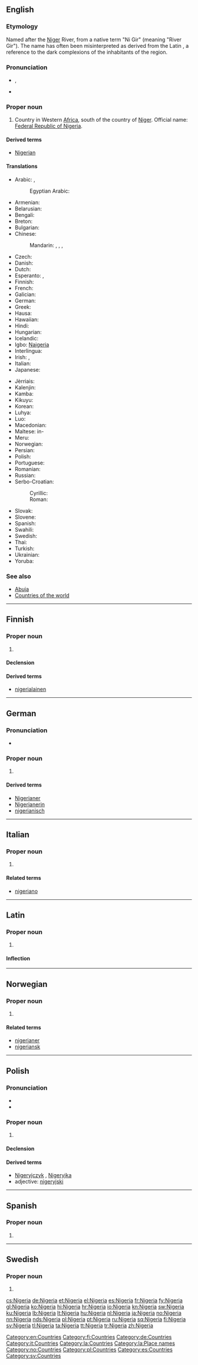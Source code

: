{{also|Nigéria|Nígería|Niger}}
==English==
{{wikipedia}}
{{wikipedia|lang=simple|sc=Latn}}

===Etymology===
Named after the [[Niger]] River, from a native term "Ni Gir" (meaning "River Gir"). The name has often been misinterpreted as derived from the Latin {{term|niger|lang=la||black}}, a reference to the dark complexions of the inhabitants of the region.

===Pronunciation===
* {{a|UK}} {{IPA|/naɪˈdʒɪə(ɹ).i.ə/}}, {{X-SAMPA|/naI"dZI@(r).i.@/}}
* {{audio|En-us-Nigeria.ogg|Audio}}

===Proper noun===
{{en-proper noun}}

# Country in Western [[Africa]], south of the country of [[Niger]]. Official name: [[Federal Republic of Nigeria]].

====Derived terms====
* [[Nigerian]]

====Translations====
{{trans-top| in Western Africa}}
* Arabic: {{t|ar|نيجيريا|f|tr=nijiiriya}}, {{t|ar|نايجيريا|f|tr=nayjiiriya}}
*: Egyptian Arabic: {{t|arz|نايجيريا|sc=Arab}}
* Armenian: {{t|hy|Նիգերիա|tr=Nigeria}}
* Belarusian: {{t|be|Нігерыя|f|tr=Nihéryja}}
* Bengali: {{t|bn|নাইজেরিয়া|tr=nāijēriẏā}}
* Breton: {{t|br|Nigeria}}
* Bulgarian: {{t|bg|Нигерия|f|tr=Nigérija}}
* Chinese:
*: Mandarin: {{t+|cmn|尼日利亞|sc=Hani}}, {{t|cmn|尼日利亚|tr=Nírìlìyà|sc=Hani}}, {{t|cmn|奈及利亞|sc=Hani}}, {{t|cmn|奈及利亚|tr=Nàijílìyà|sc=Hani}} {{qualifier|Taiwan}}
* Czech: {{t+|cs|Nigérie|f}}
* Danish: {{t|da|Nigeria}}
* Dutch: {{t+|nl|Nigeria}}
* Esperanto: {{t|eo|Nigerio}}, {{t|eo|Niĝerio}}
* Finnish: {{t+|fi|Nigeria}}
* French: {{t+|fr|Nigeria|m}}
* Galician: {{t+|gl|Nixeria|f}}
* German: {{t+|de|Nigeria}}
* Greek: {{t+|el|Νιγηρία|f|tr=Nigiría}}
* Hausa: {{t|ha|Nijeriya}}
* Hawaiian: {{t|haw|Naigeria}}
* Hindi: {{t+|hi|नाइजीरिया|tr=nāijīriyā}}
* Hungarian: {{t+|hu|Nigéria}}
* Icelandic: {{t+|is|Nígería|f}}
* Igbo: [[Naigeria]]
* Interlingua: {{t|ia|Nigeria}}
* Irish: {{t|ga|Nigéir|f|alt=An Nigéir}}, {{t|ga|Poblacht Chónaidhme na Nigéire|f}}
* Italian: {{t|it|Nigeria|f}}
* Japanese: {{t+|ja|ナイジェリア|tr=Naijeria}}
{{trans-mid}}
* Jèrriais: {{t|roa-jer|Nigérie|f}}
* Kalenjin: {{t|kln|Nijeria}}
* Kamba: {{t|kam|Nijeria}}
* Kikuyu: {{t|ki|Nigeria}}
* Korean: {{t+|ko|나이지리아|tr=Naijiria|sc=Hang}}
* Luhya: {{t|luy|Nigeria}}
* Luo: {{t|luo|Nigeria}}
* Macedonian: {{t+|mk|Нигерија|f|tr=Nigérija}}
* Maltese: in-{{t|mt|Niġerja}}
* Meru: {{t|mer|Nigeria}}
* Norwegian: {{t+|no|Nigeria}}
* Persian: {{t|fa|نیجریه|tr=nijeriye|sc=fa-Arab}}
* Polish: {{t+|pl|Nigeria|f}}
* Portuguese: {{t+|pt|Nigéria|f}}
* Romanian: {{t|ro|Nigeria|f}}
* Russian: {{t|ru|Нигерия|f|tr=Nigérija}}
* Serbo-Croatian:
*: Cyrillic: {{t|sh|Нигерија|f}}
*: Roman: {{t|sh|Nigerija|f}}
* Slovak: {{t|sk|Nigéria|f}}
* Slovene: {{t+|sl|Nigerija|f}}
* Spanish: {{t+|es|Nigeria|f}}
* Swahili: {{t+|sw|Nijeria}}
* Swedish: {{t+|sv|Nigeria}}
* Thai: {{t|th|ไนเธอเรีย|tr=naiteria}}
* Turkish: {{t+|tr|Nijerya}}
* Ukrainian: {{t+|uk|Нігерія|f|tr=Nihérija}}
* Yoruba: {{t|yo|Nàìjíríà}}
{{trans-bottom}}

===See also===
* [[Abuja]]
* [[Appendix:Countries of the world|Countries of the world]]

[[Category:en:Countries]]

----

==Finnish==
{{wikipedia|lang=fi}}

===Proper noun===
{{fi-proper noun}}

# {{l|en|Nigeria}}

====Declension====
{{fi-decl-kulkija|Nigeri|nopl=1}}

====Derived terms====
* [[nigerialainen]]

[[Category:fi:Countries]]

----

==German==
{{wikipedia|lang=de}}

===Pronunciation===
* {{audio|De-Nigeria.ogg|Audio}}

===Proper noun===
{{head|de|proper noun}} {{g|n}}

# {{l|en|Nigeria}}

====Derived terms====
* [[Nigerianer]]
* [[Nigerianerin]]
* [[nigerianisch]]

[[Category:de:Countries]]

----

==Italian==
{{wikipedia|lang=it}}

===Proper noun===
{{it-proper noun|f}}

# {{l|en|Nigeria}}

====Related terms====
* [[nigeriano]]

[[Category:it:Countries]]

----

==Latin==
{{wikipedia|lang=la}}

===Proper noun===
{{la-proper noun|Nigeria|Nigeriae|Nigeriae|f|first}}

# {{l|en|Nigeria}}

====Inflection====
{{la-decl-1st-loc|num=sg|Nigeri}}

[[Category:la:Countries]]
[[Category:la:Place names]]

----

==Norwegian==
{{wikipedia|lang=nb}}
{{wikipedia|lang=nn}}

===Proper noun===
{{head|no|proper noun}}

# {{l|en|Nigeria}}

====Related terms====
* [[nigerianer]]
* [[nigeriansk]]

[[Category:no:Countries]]

----

==Polish==
{{wikipedia|lang=pl}}

===Pronunciation===
* {{IPA|/ɲiˈɡɛrja/|lang=pl}}
* {{audio|Pl-Nigeria.ogg|Audio}}

===Proper noun===
{{pl-proper noun|f}}

# {{l/en|Nigeria}}

====Declension====
{{pl-decl-noun-sing
|Nigeria
|Nigerii
|Nigerii
|Nigerię
|Nigerią
|Nigerii
|Nigerio
}}

====Derived terms====
* [[Nigeryjczyk]] {{g|m}}, [[Nigeryjka]] {{g|f}}
* adjective: [[nigeryjski]]

[[Category:pl:Countries]]

----

==Spanish==
{{wikipedia|lang=es}}

===Proper noun===
{{es-proper noun|f}}

# {{l|en|Nigeria}}

[[Category:es:Countries]]

----

==Swedish==
{{wikipedia|lang=sv}}

===Proper noun===
{{head|sv|proper noun}}

# {{l|en|Nigeria}}

[[Category:sv:Countries]]

[[cs:Nigeria]]
[[de:Nigeria]]
[[et:Nigeria]]
[[el:Nigeria]]
[[es:Nigeria]]
[[fr:Nigeria]]
[[fy:Nigeria]]
[[gl:Nigeria]]
[[ko:Nigeria]]
[[hi:Nigeria]]
[[hr:Nigeria]]
[[io:Nigeria]]
[[kn:Nigeria]]
[[sw:Nigeria]]
[[ku:Nigeria]]
[[lb:Nigeria]]
[[lt:Nigeria]]
[[hu:Nigeria]]
[[nl:Nigeria]]
[[ja:Nigeria]]
[[no:Nigeria]]
[[nn:Nigeria]]
[[nds:Nigeria]]
[[pl:Nigeria]]
[[pt:Nigeria]]
[[ru:Nigeria]]
[[sq:Nigeria]]
[[fi:Nigeria]]
[[sv:Nigeria]]
[[tl:Nigeria]]
[[ta:Nigeria]]
[[tt:Nigeria]]
[[tr:Nigeria]]
[[zh:Nigeria]]